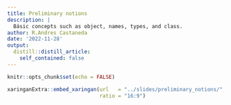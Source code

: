 ```yaml
---
title: Preliminary notions
description: |
  Básic concepts such as object, names, types, and class.
author: R.Andres Castaneda
date: '2022-11-28'
output:
  distill::distill_article:
    self_contained: false
---
```


```r
knitr::opts_chunk$set(echo = FALSE)

```



```r
xaringanExtra::embed_xaringan(url   = "../slides/preliminary_notions/",
                              ratio = "16:9")
```

